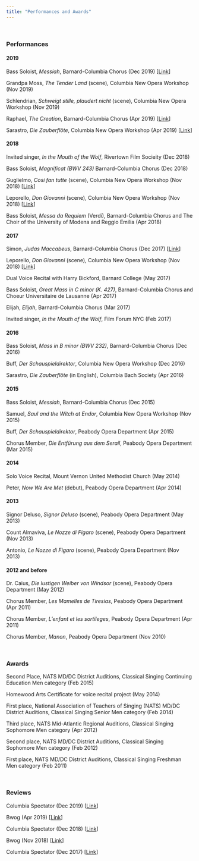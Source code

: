 ```yaml
---
title: "Performances and Awards"
---
```


<br>

### Performances

#### 2019
Bass Soloist, *Messiah*, Barnard-Columbia Chorus (Dec 2019) [[Link](https://youtu.be/nNUb-7enq0I?t=791)]

Grandpa Moss, *The Tender Land* (scene), Columbia New Opera Workshop (Nov 2019)

Schlendrian, *Schweigt stille, plaudert nicht* (scene), Columbia New Opera Workshop (Nov 2019)

Raphael, *The Creation*, Barnard-Columbia Chorus (Apr 2019) [[Link](https://youtu.be/us_GsdnoXMo?t=3570)]

Sarastro, *Die Zauberflöte*, Columbia New Opera Workshop (Apr 2019) [[Link](https://youtu.be/X3zzSkea458?t=4057)]


#### 2018
Invited singer, *In the Mouth of the Wolf*, Rivertown Film Socieity (Dec 2018)

Bass Soloist, *Magnificat (BWV 243)* Barnard-Columbia Chorus (Dec 2018)

Guglielmo, *Cosi fan tutte* (scene), Columbia New Opera Workshop (Nov 2018) [[Link](https://youtu.be/u3IzRAvslsw?t=277)]

Leporello, *Don Giovanni* (scene), Columbia New Opera Workshop (Nov 2018) [[Link](https://youtu.be/u3IzRAvslsw?t=3358)]

Bass Soloist, *Messa da Requiem* (Verdi), Barnard-Columbia Chorus and The Choir of the University of Modena and Reggio Emilia (Apr 2018)


#### 2017
Simon, *Judas Maccabeus*, Barnard-Columbia Chorus (Dec 2017) [[Link](https://youtu.be/aqBeiw3uw50?t=1311)]

Leporello, *Don Giovanni* (scene), Columbia New Opera Workshop (Nov 2018) [[Link](https://youtu.be/h2jIbs2sRjI?t=1809)]

Dual Voice Recital with Harry Bickford, Barnard College (May 2017)

Bass Soloist, *Great Mass in C minor (K. 427)*, Barnard-Columbia Chorus and Choeur Universitaire de Lausanne (Apr 2017)

Elijah, *Elijah*, Barnard-Columbia Chorus (Mar 2017)

Invited singer, *In the Mouth of the Wolf*, Film Forum NYC (Feb 2017)


#### 2016
Bass Soloist, *Mass in B minor (BWV 232)*, Barnard-Columbia Chorus (Dec 2016)

Buff, *Der Schauspieldirektor*, Columbia New Opera Workshop (Dec 2016)

Sarastro, *Die Zauberflöte* (in English), Columbia Bach Society (Apr 2016)


#### 2015
Bass Soloist, *Messiah*, Barnard-Columbia Chorus (Dec 2015)

Samuel, *Saul and the Witch at Endor*, Columbia New Opera Workshop (Nov 2015)

Buff, *Der Schauspieldirektor*, Peabody Opera Department (Apr 2015)

Chorus Member, *Die Entfürung aus dem Serail*, Peabody Opera Department (Mar 2015)


#### 2014
Solo Voice Recital, Mount Vernon United Methodist Church (May 2014)

Peter, *Now We Are Met* (debut), Peabody Opera Department (Apr 2014)


#### 2013
Signor Deluso, *Signor Deluso* (scene), Peabody Opera Department (May 2013)

Count Almaviva, *Le Nozze di Figaro* (scene), Peabody Opera Department (Nov 2013)

Antonio, *Le Nozze di Figaro* (scene), Peabody Opera Department (Nov 2013)


#### 2012 and before
Dr. Caius, *Die lustigen Weiber von Windsor* (scene), Peabody Opera Department (May 2012)

Chorus Member, *Les Mamelles de Tiresias*, Peabody Opera Department (Apr 2011)

Chorus Member, *L’enfant et les sortileges*, Peabody Opera Department (Apr 2011)

Chorus Member, *Manon*, Peabody Opera Department (Nov 2010)

<br>

### Awards
Second Place, NATS MD/DC District Auditions, Classical Singing Continuing Education Men category (Feb 2015)

Homewood Arts Certificate for voice recital project (May 2014)

First place, National Association of Teachers of Singing (NATS) MD/DC District Auditions, Classical Singing Senior Men category (Feb 2014)

Third place, NATS Mid-Atlantic Regional Auditions, Classical Singing Sophomore Men category (Apr 2012)

Second place, NATS MD/DC District Auditions, Classical Singing Sophomore Men category (Feb 2012)

First place, NATS MD/DC District Auditions, Classical Singing Freshman Men category (Feb 2011)

<br>

### Reviews

Columbia Spectator (Dec 2019) [[Link](https://www.columbiaspectator.com/arts-and-entertainment/2019/11/18/columbia-nows-repertory-scenes-are-a-must-see-for-opera-laypeople/)]

Bwog (Apr 2019) [[Link](https://bwog.com/2019/04/the-sun-shines-down-on-the-new-opera-workshops-magic-flute/)]

Columbia Spectator (Dec 2018) [[Link](https://www.columbiaspectator.com/arts-and-entertainment/2018/12/05/new-opera-workshops-innovative-repertory-is-opera-for-the-21st-century/)]

Bwog (Nov 2018) [[Link](http://bwog.com/2018/11/30/o-welche-lust-a-repertory-smorgasbord-by-the-new-opera-workshop/)]

Columbia Spectator (Dec 2017) [[Link](http://columbiaspectator.com/arts-and-entertainment/2017/12/01/new-opera-workshops-spirited-repertory-strikes-a-chord/)]